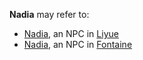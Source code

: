 {{Disambiguation}}
'''Nadia''' may refer to:
* [[Nadia (Liyue)|Nadia]], an NPC in [[Liyue]]
* [[Nadia (Fontaine)|Nadia]], an NPC in [[Fontaine]]